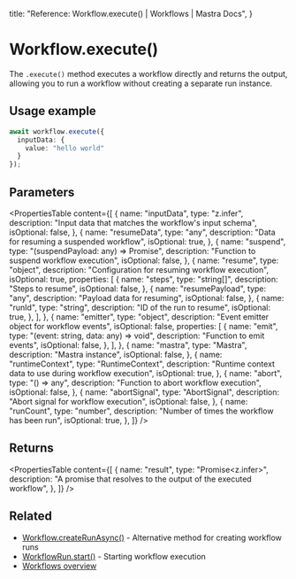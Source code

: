   title: "Reference: Workflow.execute() | Workflows | Mastra Docs",
}

# Workflow.execute()

The `.execute()` method executes a workflow directly and returns the output, allowing you to run a workflow without creating a separate run instance.

## Usage example

```typescript showLineNumbers copy
await workflow.execute({
  inputData: {
    value: "hello world"
  }
});
```

## Parameters

<PropertiesTable
  content={[
    {
      name: "inputData",
      type: "z.infer<TInput>",
      description: "Input data that matches the workflow's input schema",
      isOptional: false,
    },
    {
      name: "resumeData",
      type: "any",
      description: "Data for resuming a suspended workflow",
      isOptional: true,
    },
    {
      name: "suspend",
      type: "(suspendPayload: any) => Promise<any>",
      description: "Function to suspend workflow execution",
      isOptional: false,
    },
    {
      name: "resume",
      type: "object",
      description: "Configuration for resuming workflow execution",
      isOptional: true,
      properties: [
        {
          name: "steps",
          type: "string[]",
          description: "Steps to resume",
          isOptional: false,
        },
        {
          name: "resumePayload",
          type: "any",
          description: "Payload data for resuming",
          isOptional: false,
        },
        {
          name: "runId",
          type: "string",
          description: "ID of the run to resume",
          isOptional: true,
        },
      ],
    },
    {
      name: "emitter",
      type: "object",
      description: "Event emitter object for workflow events",
      isOptional: false,
      properties: [
        {
          name: "emit",
          type: "(event: string, data: any) => void",
          description: "Function to emit events",
          isOptional: false,
        },
      ],
    },
    {
      name: "mastra",
      type: "Mastra",
      description: "Mastra instance",
      isOptional: false,
    },
    {
      name: "runtimeContext",
      type: "RuntimeContext",
      description: "Runtime context data to use during workflow execution",
      isOptional: true,
    },
    {
      name: "abort",
      type: "() => any",
      description: "Function to abort workflow execution",
      isOptional: false,
    },
    {
      name: "abortSignal",
      type: "AbortSignal",
      description: "Abort signal for workflow execution",
      isOptional: false,
    },
    {
      name: "runCount",
      type: "number",
      description: "Number of times the workflow has been run",
      isOptional: true,
    },
  ]}
/>

## Returns

<PropertiesTable
  content={[
    {
      name: "result",
      type: "Promise<z.infer<TOutput>>",
      description: "A promise that resolves to the output of the executed workflow",
    },
  ]}
/>

## Related

- [Workflow.createRunAsync()](./create-run.mdx) - Alternative method for creating workflow runs
- [WorkflowRun.start()](./run-methods/start.mdx) - Starting workflow execution
- [Workflows overview](../../docs/workflows/overview.mdx#run-workflow)